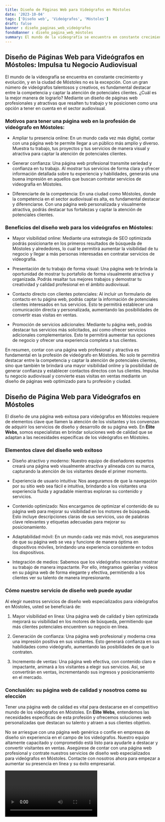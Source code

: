 ```yaml
---
title: Diseño de Páginas Web para Videógrafos en Móstoles
date: '2023-10-04'
tags: ['Diseño web', 'Videógrafos', 'Móstoles']
draft: false
banner : diseño_paginas_web_videógrafos
fondoBanner : diseño_pagina_web_móstoles
summary: El mundo de la videografía se encuentra en constante crecimiento y evolución, y en la ciudad de Móstoles no es la excepción. Con un gran número de videógrafos talentosos y creativos, es fundamental destacar entre la competencia y captar la atención de potenciales clientes. ¿Cuál es la mejor manera de lograrlo? Mediante un diseño de páginas web profesionales y atractivas que resalten tu trabajo y te posicionen como una opción a tener en cuenta en el sector audiovisual.
---
```


## Diseño de Páginas Web para Videógrafos en Móstoles: Impulsa tu Negocio Audiovisual

El mundo de la videografía se encuentra en constante crecimiento y evolución, y en la ciudad de Móstoles no es la excepción. Con un gran número de videógrafos talentosos y creativos, es fundamental destacar entre la competencia y captar la atención de potenciales clientes. ¿Cuál es la mejor manera de lograrlo? Mediante un diseño de páginas web profesionales y atractivas que resalten tu trabajo y te posicionen como una opción a tener en cuenta en el sector audiovisual.

### Motivos para tener una página web en la profesión de videógrafo en Móstoles:

- Ampliar tu presencia online: En un mundo cada vez más digital, contar con una página web te permite llegar a un público más amplio y diverso. Muestra tu trabajo, tus proyectos y tus servicios de manera visual y atractiva para captar la atención de potenciales clientes.

- Generar confianza: Una página web profesional transmite seriedad y confianza en tu trabajo. Al mostrar tus servicios de forma clara y ofrecer información detallada sobre tu experiencia y habilidades, generarás una buena impresión en aquellos que buscan contratar servicios de videografía en Móstoles.

- Diferenciarte de la competencia: En una ciudad como Móstoles, donde la competencia en el sector audiovisual es alta, es fundamental destacar y diferenciarse. Con una página web personalizada y visualmente atractiva, podrás destacar tus fortalezas y captar la atención de potenciales clientes.

### Beneficios del diseño web para los videógrafos en Móstoles:

- Mayor visibilidad online: Mediante una estrategia de SEO optimizada podrás posicionarte en los primeros resultados de búsqueda de Móstoles y alrededores, lo cual te permitirá aumentar la visibilidad de tu negocio y llegar a más personas interesadas en contratar servicios de videografía.

- Presentación de tu trabajo de forma visual: Una página web te brinda la oportunidad de mostrar tu portafolio de forma visualmente atractiva y organizada. Podrás resaltar tus mejores trabajos y demostrar tu creatividad y calidad profesional en el ámbito audiovisual.

- Contacto directo con clientes potenciales: Al incluir un formulario de contacto en tu página web, podrás captar la información de potenciales clientes interesados en tus servicios. Esto te permitirá establecer una comunicación directa y personalizada, aumentando las posibilidades de convertir esas visitas en ventas.

- Promoción de servicios adicionales: Mediante tu página web, podrás destacar tus servicios más solicitados, así como ofrecer servicios adicionales complementarios. Esto te permitirá aumentar tus opciones de negocio y ofrecer una experiencia completa a tus clientes.

En resumen, contar con una página web profesional y atractiva es fundamental en la profesión de videógrafo en Móstoles. No solo te permitirá destacar entre la competencia y captar la atención de potenciales clientes, sino que también te brindará una mayor visibilidad online y la posibilidad de generar confianza y establecer contactos directos con tus clientes. Impulsa tu negocio audiovisual y convierte esas visitas en ventas mediante un diseño de páginas web optimizado para tu profesión y ciudad.

<GifSeo />

<Cta />

## Diseño de Página Web para Videógrafos en Móstoles

El diseño de una página web exitosa para videógrafos en Móstoles requiere de elementos clave que llamen la atención de los visitantes y los convenzan de adquirir los servicios de diseño y desarrollo de su página web. En **Élite Webs**, somos especialistas en brindar soluciones web de calidad que se adaptan a las necesidades específicas de los videógrafos en Móstoles.

### Elementos clave del diseño web exitoso

- Diseño atractivo y moderno: Nuestro equipo de diseñadores expertos creará una página web visualmente atractiva y alineada con su marca, capturando la atención de los visitantes desde el primer momento.

- Experiencia de usuario intuitiva: Nos aseguramos de que la navegación por su sitio web sea fácil e intuitiva, brindando a los visitantes una experiencia fluida y agradable mientras exploran su contenido y servicios.

- Contenido optimizado: Nos encargamos de optimizar el contenido de su página web para mejorar su visibilidad en los motores de búsqueda. Esto incluye descripciones claras de sus servicios, uso de palabras clave relevantes y etiquetas adecuadas para mejorar su posicionamiento.

- Adaptabilidad móvil: En un mundo cada vez más móvil, nos aseguramos de que su página web se vea y funcione de manera óptima en dispositivos móviles, brindando una experiencia consistente en todos los dispositivos.

- Integración de medios: Sabemos que los videógrafos necesitan mostrar su trabajo de manera impactante. Por ello, integramos galerías y vídeos en su página web de forma elegante y efectiva, permitiendo a los clientes ver su talento de manera impresionante.

### Cómo nuestro servicio de diseño web puede ayudar

Al elegir nuestros servicios de diseño web especializados para videógrafos en Móstoles, usted se beneficiará de:

1. Mayor visibilidad en línea: Una página web de calidad y bien optimizada mejorará su visibilidad en los motores de búsqueda, permitiendo que más clientes potenciales encuentren su negocio en línea.

2. Generación de confianza: Una página web profesional y moderna crea una impresión positiva en sus visitantes. Esto generará confianza en sus habilidades como videógrafo, aumentando las posibilidades de que lo contraten.

3. Incremento de ventas: Una página web efectiva, con contenido claro e impactante, animará a los visitantes a elegir sus servicios. Así, se convertirán en ventas, incrementando sus ingresos y posicionamiento en el mercado.

### Conclusión: su página web de calidad y nosotros como su elección

Tener una página web de calidad es vital para destacarse en el competitivo mundo de los videógrafos en Móstoles. En **Élite Webs**, entendemos las necesidades específicas de esta profesión y ofrecemos soluciones web personalizadas que destacan su talento y atraen a sus clientes objetivo.

No se arriesgue con una página web genérica o confíe en empresas de diseño sin experiencia en el campo de los videógrafos. Nuestro equipo altamente capacitado y comprometido está listo para ayudarle a destacar y convertir visitantes en ventas. Asegúrese de contar con una página web profesional y contrate nuestros servicios de diseño web especializados para videógrafos en Móstoles. Contacte con nosotros ahora para empezar a aumentar su presencia en línea y su éxito empresarial.

<Video />

<CtaBot job='Videógrafos' city='Móstoles'/>

<Gmaps query='Móstoles+españa+maps' />